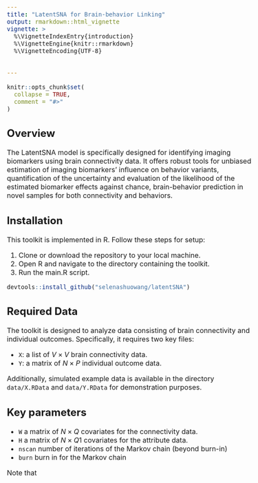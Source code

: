 ```yaml
---
title: "LatentSNA for Brain-behavior Linking"
output: rmarkdown::html_vignette
vignette: >
  %\VignetteIndexEntry{introduction}
  %\VignetteEngine{knitr::rmarkdown}
  %\VignetteEncoding{UTF-8}
  
  
---
```


<style type="text/css">
  body{
  font-size: 12pt;
}
</style>

```r
knitr::opts_chunk$set(
  collapse = TRUE,
  comment = "#>"
)
```
## Overview


The LatentSNA model is specifically designed for identifying imaging biomarkers using brain connectivity data. It offers robust tools for unbiased estimation of imaging biomarkers' influence on behavior variants, quantification of the uncertainty and evaluation of the likelihood of the estimated biomarker effects against chance, brain-behavior prediction in novel samples for both connectivity and behaviors.



## Installation

This toolkit is implemented in R. Follow these steps for setup:


1. Clone or download the repository to your local machine.
2. Open R and navigate to the directory containing the toolkit.
3. Run the main.R script.


```r
devtools::install_github("selenashuowang/latentSNA")
```



## Required Data


The toolkit is designed to analyze data consisting of brain connectivity and individual outcomes. Specifically, it requires two key files:

* `X`: a list of $V \times V$ brain connectivity data.
* `Y`: a matrix of $N \times P$ individual outcome data.

Additionally, simulated example data is available in the directory `data/X.RData` and `data/Y.RData` for demonstration purposes.


## Key parameters

* `W` a matrix of $N \times Q$ covariates for the connectivity data.
* `H` a matrix of $N \times Q1$ covariates for the attribute data.
* `nscan` number of iterations of the Markov chain (beyond burn-in)
* `burn` burn in for the Markov chain

Note that
